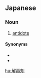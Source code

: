 ==Japanese==
{{ja-kanjitab|げ|どく|ざい|yomi=on}}

===Noun===
{{ja-noun|げどくざい}}

# [[antidote]] {{gloss|remedy to counteract a poison}}

====Synonyms====
* {{ja-r|毒消し|どくけし}}
* {{ja-r|解毒薬|げどくやく}}

[[hu:解毒剤]]